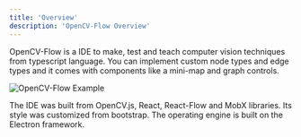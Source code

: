 ```yaml
---
title: 'Overview'
description: 'OpenCV-Flow Overview'
---
```


OpenCV-Flow is a IDE to make, test and teach computer vision techniques from typescript language. 
You can implement custom node types and edge types and it comes with components like a mini-map and graph controls.

![![OpenCV-Flow Example](./assets/overview.webp)](http://opencvflow.org/img/docs/v_0/assets/overview.gif)


The IDE was built from OpenCV.js, React, React-Flow and MobX libraries. Its style was customized from bootstrap. 
The operating engine is built on the Electron framework.